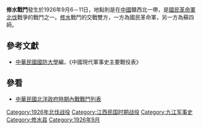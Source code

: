 {{Infobox Military Conflict|
campaign=|
image=|
caption=|
conflict=修水戰鬥|
date=1926年9月6日－11日|
place=[[中國|中國]]贛西北|
result=十七師與蘇四師激戰於[[馬坳|馬坳]]據點，蘇軍傷亡二百餘人，被俘三百餘。國軍傷亡也數百，9月11日克修水|
combatant1=國民革命軍六軍、十七師|
combatant2=蘇四師| 
commander1=程潛、鄧彥華|
commander2=[[謝鴻勛|謝鴻勛]]|
strength1=|
strength2=|
casualties1=|
casualties2=|
}}
'''修水戰鬥'''發生於1926年9月6－11日，地點則是在[[中國|中國]]贛西北一帶，是[[國民革命軍北伐|國民革命軍北伐]]戰爭的戰鬥之一。[[修水|修水]]戰鬥的交戰雙方，一方為國民革命軍，另一方為蘇四師。
==參考文獻==
*[[中華民國|中華民國]][[國防大學_(臺灣)|國防大學]]編，《中國現代軍事史主要戰役表》
==參看==
*[[中華民國北洋政府時期內戰戰鬥列表|中華民國北洋政府時期內戰戰鬥列表]]

[[Category:1926年北伐战役|Category:1926年北伐战役]]
[[Category:江西民国时期战役|Category:江西民国时期战役]]
[[Category:九江军事史|Category:九江军事史]]
[[Category:修水县|Category:修水县]]
[[Category:1926年9月|Category:1926年9月]]
